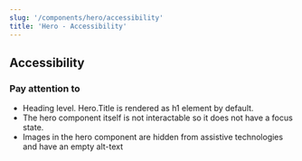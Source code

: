 ```yaml
---
slug: '/components/hero/accessibility'
title: 'Hero - Accessibility'
---
```




## Accessibility

### Pay attention to

- Heading level. Hero.Title is rendered as h1 element by default.
- The hero component itself is not interactable so it does not have a focus state.
- Images in the hero component are hidden from assistive technologies and have an empty alt-text
